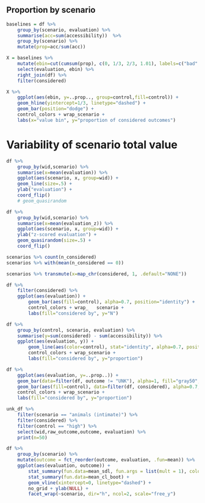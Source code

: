
## Proportion by scenario

```r
baselines = df %>%
    group_by(scenario, evaluation) %>% 
    summarise(acc=sum(accessibility))  %>% 
    group_by(scenario) %>% 
    mutate(prop=acc/sum(acc))

X = baselines %>% 
    mutate(ebin=cut(cumsum(prop), c(0, 1/3, 2/3, 1.01), labels=c("bad", "neutral", "good"))) %>% 
    select(evaluation, ebin) %>% 
    right_join(df) %>% 
    filter(considered)

X %>% 
    ggplot(aes(ebin, y=..prop.., group=control,fill=control)) + 
    geom_hline(yintercept=1/3, linetype="dashed") +
    geom_bar(position="dodge") +
    control_colors + wrap_scenario +
    labs(x="value bin", y="proportion of considered outcomes")
```

# Variability of scenario total value

```r
df %>%
    group_by(wid,scenario) %>% 
    summarise(x=mean(evaluation)) %>% 
    ggplot(aes(scenario, x, group=wid)) + 
    geom_line(size=.5) + 
    ylab("evaluation") +
    coord_flip()
    # geom_quasirandom
```

```r
df %>%
    group_by(wid,scenario) %>% 
    summarise(x=mean(evaluation_z)) %>% 
    ggplot(aes(scenario, x, group=wid)) + 
    ylab("z-scored evaluation") +
    geom_quasirandom(size=.5) + 
    coord_flip()
```

```r
scenarios %>% count(n_considered)
scenarios %>% with(mean(n_considered == 0))

scenarios %>% transmute(x=map_chr(considered, 1, .default="NONE"))
```

```r
df %>% 
    filter(considered) %>% 
    ggplot(aes(evaluation)) + 
        geom_bar(aes(fill=control), alpha=0.7, position="identity") +
        control_colors + wrap_   scenario + 
        labs(fill="considered by", y="N")
```

```r
df %>% 
    group_by(control, scenario, evaluation) %>% 
    summarise(y=sum(considered) - sum(accessibility)) %>% 
    ggplot(aes(evaluation, y)) + 
        geom_line(aes(color=control), stat="identity", alpha=0.7, position="identity") +
        control_colors + wrap_scenario + 
        labs(fill="considered by", y="proportion")
```

```r
df %>% 
    ggplot(aes(evaluation, y=..prop..)) + 
    geom_bar(data=filter(df, outcome != "UNK"), alpha=1, fill="gray50", position="identity") +
    geom_bar(aes(fill=control), data=filter(df, considered), alpha=0.7, position="identity") +
    control_colors + wrap_scenario + 
    labs(fill="considered by", y="proportion")
```

```r
unk_df %>% 
    filter(scenario == "animals (intimate)") %>% 
    filter(considered) %>% 
    filter(control == "high") %>% 
    select(wid,raw_outcome,outcome, evaluation) %>% 
    print(n=50)
```

```r
df %>% 
    group_by(scenario) %>% 
    mutate(outcome = fct_reorder(outcome, evaluation, .fun=mean)) %>% 
    ggplot(aes(evaluation, outcome)) +
        stat_summary(fun.data=mean_sdl, fun.args = list(mult = 1), color="gray") + 
        stat_summary(fun.data=mean_cl_boot) + 
        geom_vline(xintercept=0, linetype="dashed") +
        no_grid + ylab(NULL) +
        facet_wrap(~scenario, dir="h", ncol=2, scale="free_y")
```